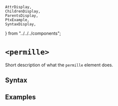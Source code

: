     AttrDisplay,
    ChildrenDisplay,
    ParentsDisplay,
    PtxExample,
    SyntaxDisplay,
} from "../../../components";

# `<permille>`

Short description of what the `permille` element does.

## Syntax

<SyntaxDisplay name="permille" />

## Examples

    